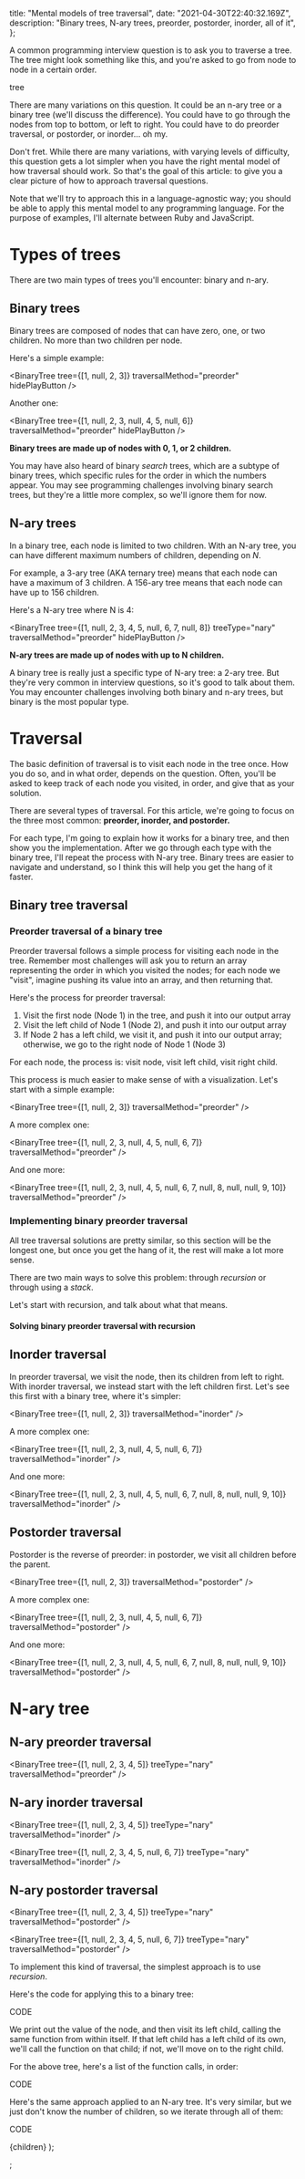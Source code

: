
  title: "Mental models of tree traversal",
  date: "2021-04-30T22:40:32.169Z",
  description:
    "Binary trees, N-ary trees, preorder, postorder, inorder, all of it",
};

A common programming interview question is to ask you to traverse a tree. The tree might look something like this, and you're asked to go from node to node in a certain order.

tree

There are many variations on this question. It could be an n-ary tree or a binary tree (we'll discuss the difference). You could have to go through the nodes from top to bottom, or left to right. You could have to do preorder traversal, or postorder, or inorder... oh my.

Don't fret. While there are many variations, with varying levels of difficulty, this question gets a lot simpler when you have the right mental model of how traversal should work. So that's the goal of this article: to give you a clear picture of how to approach traversal questions.

Note that we'll try to approach this in a language-agnostic way; you should be able to apply this mental model to any programming language. For the purpose of examples, I'll alternate between Ruby and JavaScript.

# Types of trees

There are two main types of trees you'll encounter: binary and n-ary.

## Binary trees

Binary trees are composed of nodes that can have zero, one, or two children. No more than two children per node.

Here's a simple example:

<BinaryTree tree={[1, null, 2, 3]} traversalMethod="preorder" hidePlayButton />

Another one:

<BinaryTree tree={[1, null, 2, 3, null, 4, 5, null, 6]} traversalMethod="preorder" hidePlayButton />

**Binary trees are made up of nodes with 0, 1, or 2 children.**

You may have also heard of binary _search_ trees, which are a subtype of binary trees, which specific rules for the order in which the numbers appear. You may see programming challenges involving binary search trees, but they're a little more complex, so we'll ignore them for now.

## N-ary trees

In a binary tree, each node is limited to two children. With an N-ary tree, you can have different maximum numbers of children, depending on _N_.

For example, a 3-ary tree (AKA ternary tree) means that each node can have a maximum of 3 children. A 156-ary tree means that each node can have up to 156 children.

Here's a N-ary tree where N is 4:

<BinaryTree tree={[1, null, 2, 3, 4, 5, null, 6, 7, null, 8]} treeType="nary" traversalMethod="preorder" hidePlayButton />

**N-ary trees are made up of nodes with up to N children.**

A binary tree is really just a specific type of N-ary tree: a 2-ary tree. But they're very common in interview questions, so it's good to talk about them. You may encounter challenges involving both binary and n-ary trees, but binary is the most popular type.

# Traversal

The basic definition of traversal is to visit each node in the tree once. How you do so, and in what order, depends on the question. Often, you'll be asked to keep track of each node you visited, in order, and give that as your solution.

There are several types of traversal. For this article, we're going to focus on the three most common: **preorder, inorder, and postorder.**

For each type, I'm going to explain how it works for a binary tree, and then show you the implementation. After we go through each type with the binary tree, I'll repeat the process with N-ary tree. Binary trees are easier to navigate and understand, so I think this will help you get the hang of it faster.

## Binary tree traversal

### Preorder traversal of a binary tree

Preorder traversal follows a simple process for visiting each node in the tree. Remember most challenges will ask you to return an array representing the order in which you visited the nodes; for each node we "visit", imagine pushing its value into an array, and then returning that.

Here's the process for preorder traversal:

1. Visit the first node (Node 1) in the tree, and push it into our output array
2. Visit the left child of Node 1 (Node 2), and push it into our output array
3. If Node 2 has a left child, we visit it, and push it into our output array; otherwise, we go to the right node of Node 1 (Node 3)

For each node, the process is: visit node, visit left child, visit right child.

This process is much easier to make sense of with a visualization. Let's start with a simple example:

<BinaryTree tree={[1, null, 2, 3]} traversalMethod="preorder" />

A more complex one:

<BinaryTree
  tree={[1, null, 2, 3, null, 4, 5, null, 6, 7]}
  traversalMethod="preorder"
/>

And one more:

<BinaryTree
  tree={[1, null, 2, 3, null, 4, 5, null, 6, 7, null, 8, null, null, 9, 10]}
  traversalMethod="preorder"
/>

### Implementing binary preorder traversal

All tree traversal solutions are pretty similar, so this section will be the longest one, but once you get the hang of it, the rest will make a lot more sense. 

There are two main ways to solve this problem: through _recursion_ or through using a _stack_.

Let's start with recursion, and talk about what that means.

#### Solving binary preorder traversal with recursion

## Inorder traversal

In preorder traversal, we visit the node, then its children from left to right. With inorder traversal, we instead start with the left children first. Let's see this first with a binary tree, where it's simpler:

<BinaryTree tree={[1, null, 2, 3]} traversalMethod="inorder" />

A more complex one:

<BinaryTree
  tree={[1, null, 2, 3, null, 4, 5, null, 6, 7]}
  traversalMethod="inorder"
/>

And one more:

<BinaryTree
  tree={[1, null, 2, 3, null, 4, 5, null, 6, 7, null, 8, null, null, 9, 10]}
  traversalMethod="inorder"
/>

## Postorder traversal

Postorder is the reverse of preorder: in postorder, we visit all children before the parent.

<BinaryTree tree={[1, null, 2, 3]} traversalMethod="postorder" />

A more complex one:

<BinaryTree
  tree={[1, null, 2, 3, null, 4, 5, null, 6, 7]}
  traversalMethod="postorder"
/>

And one more:

<BinaryTree
  tree={[1, null, 2, 3, null, 4, 5, null, 6, 7, null, 8, null, null, 9, 10]}
  traversalMethod="postorder"
/>

# N-ary tree

## N-ary preorder traversal

<BinaryTree
  tree={[1, null, 2, 3, 4, 5]}
  treeType="nary"
  traversalMethod="preorder"
/>

## N-ary inorder traversal

<BinaryTree
  tree={[1, null, 2, 3, 4, 5]}
  treeType="nary"
  traversalMethod="inorder"
/>

<BinaryTree
  tree={[1, null, 2, 3, 4, 5, null, 6, 7]}
  treeType="nary"
  traversalMethod="inorder"
/>

## N-ary postorder traversal

<BinaryTree
  tree={[1, null, 2, 3, 4, 5]}
  treeType="nary"
  traversalMethod="postorder"
/>

<BinaryTree
  tree={[1, null, 2, 3, 4, 5, null, 6, 7]}
  treeType="nary"
  traversalMethod="postorder"
/>

To implement this kind of traversal, the simplest approach is to use _recursion_.

Here's the code for applying this to a binary tree:

CODE

We print out the value of the node, and then visit its left child, calling the same function from within itself. If that left child has a left child of its own, we'll call the function on that child; if not, we'll move on to the right child.

For the above tree, here's a list of the function calls, in order:

CODE

Here's the same approach applied to an N-ary tree. It's very similar, but we just don't know the number of children, so we iterate through all of them:

CODE

  <ArticleLayout meta={meta}>{children}</ArticleLayout>
);

;
